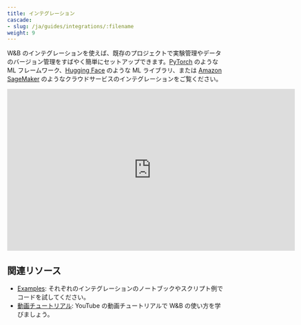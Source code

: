 ```yaml
---
title: インテグレーション
cascade:
- slug: /ja/guides/integrations/:filename
weight: 9
---
```


W&B のインテグレーションを使えば、既存のプロジェクトで実験管理やデータのバージョン管理をすばやく簡単にセットアップできます。[PyTorch](/ja/guides/integrations/pytorch/) のような ML フレームワーク、[Hugging Face](/ja/guides/integrations/huggingface/) のような ML ライブラリ、または [Amazon SageMaker](/ja/guides/integrations/sagemaker/) のようなクラウドサービスのインテグレーションをご覧ください。

<iframe width="668" height="376" src="https://www.youtube.com/embed/hmewPDNUNJs?list=PLD80i8An1OEGajeVo15ohAQYF1Ttle0lk" title="Log Your First Run With W&amp;B" frameborder="0" allow="accelerometer; autoplay; clipboard-write; encrypted-media; gyroscope; picture-in-picture; web-share" allowfullscreen></iframe>

## 関連リソース

* [Examples](https://github.com/wandb/examples): それぞれのインテグレーションのノートブックやスクリプト例でコードを試してください。
* [動画チュートリアル](https://www.youtube.com/playlist?list=PLD80i8An1OEGajeVo15ohAQYF1Ttle0lk): YouTube の動画チュートリアルで W&B の使い方を学びましょう。